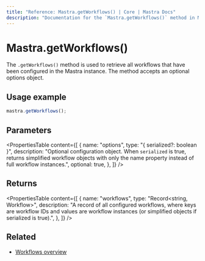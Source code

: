 ```yaml
---
title: "Reference: Mastra.getWorkflows() | Core | Mastra Docs"
description: "Documentation for the `Mastra.getWorkflows()` method in Mastra, which retrieves all configured workflows."
---
```


# Mastra.getWorkflows()

The `.getWorkflows()` method is used to retrieve all workflows that have been configured in the Mastra instance. The method accepts an optional options object.

## Usage example

```typescript copy
mastra.getWorkflows();
```

## Parameters

<PropertiesTable
  content={[
    {
      name: "options",
      type: "{ serialized?: boolean }",
      description: "Optional configuration object. When `serialized` is true, returns simplified workflow objects with only the name property instead of full workflow instances.",
      optional: true,
    },
  ]}
/>

## Returns

<PropertiesTable
  content={[
    {
      name: "workflows",
      type: "Record<string, Workflow>",
      description: "A record of all configured workflows, where keys are workflow IDs and values are workflow instances (or simplified objects if serialized is true).",
    },
  ]}
/>

## Related

- [Workflows overview](/docs/workflows/overview)
